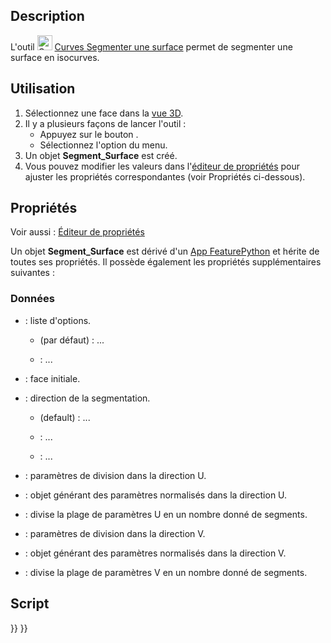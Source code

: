 <languages/>

{{Docnav/fr
|[[Curves_GordonSurface/fr|Surface de Gordon]]
|[[Curves_CompressionSpring/fr|Ressort de compression]]
|[[Curves_Workbench/fr|Atelier Curves]]
|IconL=Curves_GordonSurface.svg
|IconR=Curves_CompressionSpring.svg
|IconC=Curves_workbench_icon.svg
}}

{{GuiCommand/fr
|Name=Curves SegmentSurface
|Name/fr=Curves Segmenter une surface
|MenuLocation=Surfaces → Segment surface
|Workbenches=[[Curves_Workbench/fr|Curves]]
}}

==Description==

L'outil [[Image:Curves_SegmentSurface.svg|24px]] [[Curves_SegmentSurface/fr|Curves Segmenter une surface]] permet de segmenter une surface en isocurves.

<span id="Usage"></span>
==Utilisation==

# Sélectionnez une face dans la [[3D_view/fr|vue 3D]].
# Il y a plusieurs façons de lancer l'outil :
#* Appuyez sur le bouton {{Button|[[Image:Curves_SegmentSurface.svg|16px]] [[Curves_SegmentSurface/fr|Segment surface]]}}.
#* Sélectionnez l'option {{MenuCommand|Surfaces → [[Image:Curves_SegmentSurface.svg|16px]] Segment surface}} du menu.
# Un objet '''Segment_Surface''' est créé.
# Vous pouvez modifier les valeurs dans l'[[Property_editor/fr|éditeur de propriétés]] pour ajuster les propriétés correspondantes (voir Propriétés ci-dessous).

<span id="Properties"></span>
==Propriétés==

Voir aussi : [[Property_editor/fr|Éditeur de propriétés]]

<div class="mw-translate-fuzzy">
Un objet '''Segment_Surface''' est dérivé d'un [[App_FeaturePython/fr|App FeaturePython]] et hérite de toutes ses propriétés. Il possède également les propriétés supplémentaires suivantes :
</div>

<span id="Data"></span>
===Données===

{{TitleProperty|Base}}

* {{PropertyData|Option|Enumeration}} : liste d'options.
** {{Value|Custom}} (par défaut) : ...
** {{Value|Auto}} : ...
* {{PropertyData|Source|LinkSub}} : face initiale.

{{TitleProperty|Option Auto}}

* {{PropertyData|Direction|Enumeration}} : direction de la segmentation.
** {{Value|U}} (default) : ...
** {{Value|V}} : ...
** {{Value|Both}} : ...

{{TitleProperty|UDirection}}

* {{PropertyData|Knots U|FloatList}} : paramètres de division dans la direction U.
* {{PropertyData|Knots UProvider|Link}} : objet générant des paramètres normalisés dans la direction U.
* {{PropertyData|Number U|Integer}} : divise la plage de paramètres U en un nombre donné de segments.

{{TitleProperty|VDirection}}

* {{PropertyData|Knots V|FloatList}} : paramètres de division dans la direction V.
* {{PropertyData|Knots VProvider|Link}} : objet générant des paramètres normalisés dans la direction V.
* {{PropertyData|Number V|Integer}} : divise la plage de paramètres V en un nombre donné de segments.

<span id="Scripting"></span>
==Script==


{{Docnav/fr
|[[Curves_GordonSurface/fr|Surface de Gordon]]
|[[Curves_CompressionSpring/fr|Ressort de compression]]
|[[Curves_Workbench/fr|Atelier Curves]]
|IconL=Curves_GordonSurface.svg
|IconR=Curves_CompressionSpring.svg
|IconC=Curves_workbench_icon.svg
}}

{{Curves Tools navi{{#translation:}}}}
{{Userdocnavi{{#translation:}}}}